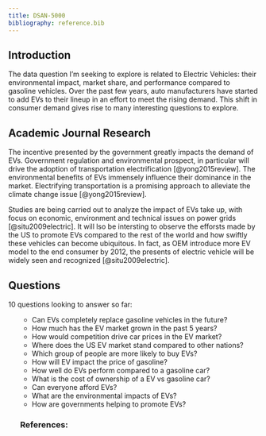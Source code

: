 ```yaml
---
title: DSAN-5000
bibliography: reference.bib
---
```


<!-- See the following link for more information about the author: [about me](../../index.html) -->

## Introduction

The data question I'm seeking to explore is related to Electric Vehicles: their environmental impact, market share, and performance compared to gasoline vehicles. Over the past few years, auto manufacturers have started to add EVs to their lineup in an effort to meet the rising demand. This shift in consumer demand gives rise to many interesting questions to explore.

## Academic Journal Research

The incentive presented by the government greatly impacts the demand of EVs. Government regulation and environmental prospect, in particular will drive the adoption of transportation electrification [@yong2015review]. The environmental benefits of EVs immensely influence their dominance in the market. Electrifying transportation is a promising approach to alleviate the climate change issue [@yong2015review].

Studies are being carried out to analyze the impact of EVs take up, with focus on economic, environment and technical issues on power grids [@situ2009electric]. It will lso be intersting to observe the efforsts made by the US to promote EVs compared to the rest of the world and how swiftly these vehicles can become ubiquitous. In fact, as OEM introduce more EV model to the end consumer by 2012, the presents of electric vehicle will be widely seen and recognized [@situ2009electric].

## Questions

10 questions looking to answer so far: <ol>
* Can EVs completely replace gasoline vehicles in the future?
* How much has the EV market grown in the past 5 years?
* How would competition drive car prices in the EV market?
* Where does the US EV market stand compared to other nations?
* Which group of people are more likely to buy EVs?
* How will EV impact the price of gasoline?
* How well do EVs perform compared to a gasoline car?
* What is the cost of ownership of a EV vs gasoline car?
* Can everyone afford EVs?
* What are the environmental impacts of EVs?
* How are governments helping to promote EVs?



### References: